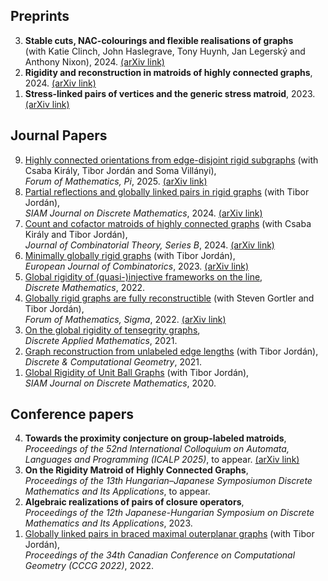 Preprints
------

<ol reversed>  
<li>**Stable cuts, NAC-colourings and flexible realisations of graphs**\
(with Katie Clinch, John Haslegrave, Tony Huynh, Jan Legerský and Anthony Nixon), 2024. <a href="https://arxiv.org/abs/2412.16018" class="arxiv-link">(arXiv link)</a></li>
<li>**Rigidity and reconstruction in matroids of highly connected graphs**, 2024. <a href="https://arxiv.org/abs/2410.23431" class="arxiv-link">(arXiv link)</a></li>
<li>**Stress-linked pairs of vertices and the generic stress matroid**, 2023. <a href="https://arxiv.org/abs/2308.16851" class="arxiv-link">(arXiv link)</a></li>
</ol>  


Journal Papers
------

<ol reversed> 
<li><a href="https://doi.org/10.1017/fmp.2025.4" class="paper-link"> Highly connected orientations from edge-disjoint rigid subgraphs</a> (with Csaba Király, Tibor Jordán and Soma Villányi),\
*Forum of Mathematics, Pi*, 2025. <a href="https://arxiv.org/abs/2401.12670" class="arxiv-link">(arXiv link)</a></li>
<li><a href="https://doi.org/10.1137/23M157065X" class="paper-link"> Partial reflections and globally linked pairs in rigid graphs</a> (with Tibor Jordán),\
*SIAM Journal on Discrete Mathematics*, 2024. <a href="https://arxiv.org/abs/2305.03412" class="arxiv-link">(arXiv link)</a></li>
<li><a href="https://doi.org/10.1016/j.jctb.2023.12.004" class="paper-link">Count and cofactor matroids of highly connected graphs</a> (with Csaba Király and Tibor Jordán),\
*Journal of Combinatorial Theory, Series B*, 2024. <a href="https://arxiv.org/abs/2209.06204" class="arxiv-link">(arXiv link)</a></li>
<li><a href="https://doi.org/10.1016/j.ejc.2022.103626" class="paper-link">Minimally globally rigid graphs</a> (with Tibor Jordán),\
*European Journal of Combinatorics*, 2023. <a href="https://arxiv.org/abs/2202.11617" class="arxiv-link">(arXiv link)</a></li>
<li><a href="https://doi.org/10.1016/j.disc.2021.112687" class="paper-link">Global rigidity of (quasi-)injective frameworks on the line</a>,\
*Discrete Mathematics*, 2022.
<li><a href="https://doi.org/10.1017/fms.2022.44 " class="paper-link">Globally rigid graphs are fully reconstructible</a> (with Steven Gortler and Tibor Jordán),\
*Forum of Mathematics, Sigma*, 2022. <a href="https://arxiv.org/abs/2105.04363" class="arxiv-link">(arXiv link)</a></li>
<li><a href="https://doi.org/10.1016/j.dam.2021.06.007" class="paper-link">On the global rigidity of tensegrity graphs</a>,\
*Discrete Applied Mathematics*, 2021.
<li><a href="https://doi.org/10.1007/s00454-021-00275-7" class="paper-link">Graph reconstruction from unlabeled edge lengths</a> (with Tibor Jordán),\
*Discrete & Computational Geometry*, 2021.</li>
<li><a href="https://doi.org/10.1137/18M1220662" class="paper-link">Global Rigidity of Unit Ball Graphs</a> (with Tibor Jordán),\
*SIAM Journal on Discrete Mathematics*, 2020.</li>
</ol>  



Conference papers
------

<ol reversed>
<li>**Towards the proximity conjecture on group-labeled matroids**,\
*Proceedings of the 52nd International Colloquium on Automata, Languages and Programming (ICALP 2025)*, to appear. <a href="https://arxiv.org/abs/2411.06771" class="arxiv-link">(arXiv link)</a>
<li> **On the Rigidity Matroid of Highly Connected Graphs**,\
*Proceedings of the 13th Hungarian–Japanese Symposiumon Discrete Mathematics and Its Applications*, to appear.
<li>**Algebraic realizations of pairs of closure operators**,\
*Proceedings of the 12th Japanese-Hungarian Symposium on Discrete Mathematics and Its Applications*, 2023.</li>
<li><a href="https://www.torontomu.ca/content/dam/canadian-conference-computational-geometry-2022/papers/CCCG2022_paper_47.pdf" class="paper-link">Globally linked pairs in braced maximal outerplanar graphs</a> (with Tibor Jordán),\
*Proceedings of the 34th Canadian Conference on Computational Geometry (CCCG 2022)*, 2022.</li>
</ol>


<!-- 
Miscellaneous writings
------

<ol reversed>
<li><a href="https://egres.elte.hu/www/qp-19-03.html"  class="paper-link">Extensions of unit ball globally rigid graphs</a>,\
*EGRES Quick-Proofs series*, 2019.</li>
</ol>
 -->
